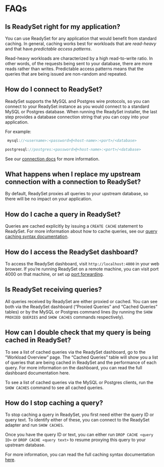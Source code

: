# FAQs

## Is ReadySet right for my application?
You can use ReadySet for any application that would benefit from standard caching. In general, caching works best 
for workloads that are *read-heavy* and that have *predictable access patterns*.

Read-heavy workloads are characterized by a high read-to-write ratio. In other words, of the requests being sent to your database, 
there are more reads rather than writes. Predictable access patterns means that the queries that are being issued are non-random and repeated.

## How do I connect to ReadySet? 
ReadySet supports the MySQL and Postgres wire protocols, so you can connect to your ReadySet instance as you 
would connect to a standard MySQL or Postgres database. When running the ReadySet installer, the last step provides a database connection 
string that you can copy into your application.  

For example: 
```Javascript
 mysql://<username>:<password>@<host-name>:<port>/<database>
 ```
```Javascript
postgresql://postgres:<password>@<host-name>:<port>/<database>
 ```
See our [connection docs](/connecting) for more information.

## What happens when I replace my upstream connection with a connection to ReadySet?
By default, ReadySet proxies all queries to your upstream database, so there will be no impact on your application.

## How do I cache a query in ReadySet? 
Queries are cached explicitly by issuing a `CREATE CACHE` statement to ReadySet. For more information about how to cache 
queries, see our [query caching syntax documentation](/using/caching).

## How do I access the ReadySet dashboard? 
To access the ReadySet dashboard, visit `http://localhost:4000` in your web browser. If you’re running ReadySet on a remote 
machine, you can visit port 4000 on that machine, or set up [port forwarding](/using/dashboard#port-forwarding).

## Is ReadySet receiving queries?
All queries received by ReadySet are either proxied or cached. You can see both via the ReadySet dashboard (“Proxied Queries” and 
“Cached Queries” tables) or by the MySQL or Postgres command lines (by running the `SHOW PROXIED QUERIES` and `SHOW CACHES` 
commands respectively).  

## How can I double check that my query is being cached in ReadySet? 
To see a list of cached queries via the ReadySet dashboard, go to the “Workload Overview” page. The “Cached Queries” table  will 
show you a list of queries that are being cached in ReadySet and the performance of each query. For more information on the dashboard, 
you can read the full dashboard documentation here.

To see a list of cached queries via the MySQL or Postgres clients, run the `SHOW CACHES` command to see all cached queries.

## How do I stop caching a query?
To stop caching a query in ReadySet, you first need either the query ID or query text. To identify either of these, you can connect to the 
ReadySet adapter and run `SHOW CACHES`. 

Once you have the query ID or text, you can either run `DROP CACHE <query ID>` or `DROP CACHE <query text>` to resume proxying this query to
your upstream database.

For more information, you can read the full caching syntax documentation [here](/using/caching).
